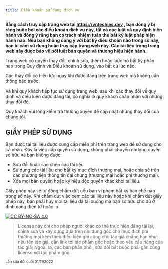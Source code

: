 ```yaml
---
title: Điều khoản sử dụng dịch vụ
---
```


**Bằng cách truy cập trang web tại https://vntechies.dev , bạn đồng ý bị ràng buộc bởi các điều khoản dịch vụ này, tất cả các luật và quy định hiện hành và đồng ý rằng bạn có trách nhiệm tuân thủ bất kỳ luật pháp hiện hành nào. Nếu bạn không đồng ý với bất kỳ điều khoản nào trong số này, bạn bị cấm sử dụng hoặc truy cập trang web này. Các tài liệu trong trang web này được bảo vệ bởi luật bản quyền và thương hiệu hiện hành.**

Trang web có quyền thay đổi, chỉnh sửa, thêm hoặc lược bỏ bất kỳ phần nào trong Quy định và Điều khoản sử dụng, vào bất cứ lúc nào.

Các thay đổi có hiệu lực ngay khi được đăng trên trang web mà không cần thông báo trước.

Và khi quý khách tiếp tục sử dụng trang web, sau khi các thay đổi về quy định và điều kiện được đăng tải, có nghĩa là quý khách chấp nhận với những thay đổi đó.

Quý khách vui lòng kiểm tra thường xuyên để cập nhật những thay đổi của chúng tôi.

## GIẤY PHÉP SỬ DỤNG

Bạn được tải tài liệu được cung cấp miễn phí trên trang web để sử dụng cho cá nhân. Đây là việc cấp quyền sử dụng, không phải chuyển nhượng quyền sở hữu và bạn không được:

- Sửa đổi hoặc sao chép các tài liệu
- Sử dụng các tài liệu cho bất kỳ mục đích thương mại, hoặc chia sẻ trên các phương tiện thông tin đại chúng (thương mại hoặc phi thương mại).
- Xóa mọi bản quyền hoặc ký hiệu độc quyền khác khỏi tài liệu.

Giấy phép này sẽ tự động chấm dứt nếu bạn vi phạm bất kỳ hạn chế nào trong số này. Khi chấm dứt việc xem các tài liệu này hoặc khi chấm dứt giấy phép này, bạn phải hủy mọi tài liệu đã tải xuống mà bạn sở hữu cho dù ở định dạng điện tử hoặc in.

[![CC BY-NC-SA 4.0][cc-by-nc-sa-image]][cc-by-nc-sa]

> License này chỉ cho phép người khác có thể thực hiện đăng tải lại, chỉnh sửa và xây dựng dựa trên nội dung gốc cho mục đích phi thương mại kèm theo điều kiện ghi công cho tác giả chẳng hạn như: nêu tên tác giả, dẫn link tới tác phẩm gốc hoặc theo yêu cầu riêng của tác giả;
> Ngoài ra, các bản phân phối, sửa đổi bắt buộc phải gắn cùng license với tác phẩm gốc.

[cc-by-nc-sa]: http://creativecommons.org/licenses/by-nc-sa/4.0/
[cc-by-nc-sa-image]: https://licensebuttons.net/l/by-nc-sa/4.0/88x31.png
[cc-by-nc-sa-shield]: https://img.shields.io/badge/License-CC%20BY--NC--SA%204.0-lightgrey.svg

<small>Lần sửa đổi cuối 01/11/2022</small>
